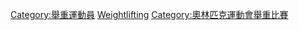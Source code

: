 {{Commons category|Olympic weightlifters}}
[[Category:舉重運動員|Category:舉重運動員]]
[[Category:夏季奧運各項目運動員|Weightlifting]]
[[Category:奧林匹克運動會舉重比賽|Category:奧林匹克運動會舉重比賽]]